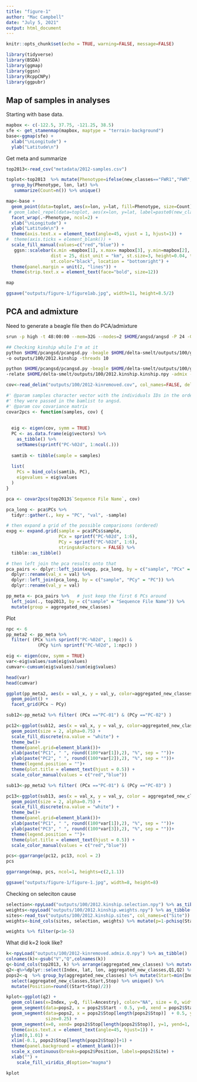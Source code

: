 ```yaml
---
title: "figure-1"
author: "Mac Campbell"
date: "July 5, 2021"
output: html_document
---
```


```r
knitr::opts_chunk$set(echo = TRUE, warning=FALSE, message=FALSE)
```

```r
library(tidyverse)
library(BSDA)
library(ggmap)
library(ggsn)
library(RcppCNPy)
library(ggpubr)
```

## Map of samples in analyses

Starting with base data.

```r
mapbox <- c(-122.5, 37.75, -121.25, 38.5)
sfe <- get_stamenmap(mapbox, maptype = "terrain-background")
base<-ggmap(sfe) + 
  xlab("\nLongitude") +
  ylab("Latitude\n")
```

Get meta and summarize
```r
top2013<-read_csv("metadata/2012-samples.csv")

toplot<-top2013  %>% mutate(Phenotype=ifelse(new_classes=="FWR1","FWR","MIG")) %>%
  group_by(Phenotype, lon, lat) %>%
   summarize(Count=n()) %>% unique()
```

```r
map<-base +
  geom_point(data=toplot, aes(x=lon, y=lat, fill=Phenotype, size=Count), alpha=0.75, pch=21) +
 # geom_label_repel(data=toplot, aes(x=lon, y=lat, label=paste0(new_classes, "-", Count))) +
  facet_wrap(.~Phenotype, ncol=2) +
  xlab("\nLongitude") +
  ylab("Latitude\n") +
  theme(axis.text.x = element_text(angle=45, vjust = 1, hjust=1)) +
#  theme(axis.ticks = element_blank()) +
  scale_fill_manual(values=c("red","blue")) +
   ggsn::scalebar(x.min =mapbox[1], x.max= mapbox[3], y.min=mapbox[2], y.max=mapbox[4],
                 dist = 25, dist_unit = "km", st.size=3, height=0.04, transform=TRUE, model = 'WGS84',
                 st.color="black", location = "bottomright") +
  theme(panel.margin = unit(2, "lines")) +
  theme(strip.text.x = element_text(face="bold", size=12)) 

map

ggsave("outputs/figure-1/figure1ab.jpg", width=11, height=8.5/2)
```


## PCA and admixture

Need to generate a beagle file then do PCA/admixture

```sh
srun -p high -t 48:00:00 --mem=32G --nodes=2 $HOME/angsd/angsd -P 24 -GL 1 -out $HOME/delta-smelt/outputs/100/genolike -nThreads 10 -doGlf 2 -doMajorMinor 1 -SNP_pval 1e-6 -doMaf 1  -bam $HOME/delta-smelt/bamlists/2012.bamlist -minInd 109 -minMapQ 20 -minQ 20 > outputs/100/beagle.out 2> outputs/100/beagle.err &

## Checking kinship while I'm at it
python $HOME/pcangsd/pcangsd.py -beagle $HOME/delta-smelt/outputs/100/genolike.beagle.gz -kinship -selection -sites_save -snp_weights \
-o outputs/100/2012.kinship -threads 10

python $HOME/pcangsd/pcangsd.py -beagle $HOME/delta-smelt/outputs/100/genolike.beagle.gz \
-relate $HOME/delta-smelt/outputs/100/2012.kinship.kinship.npy -admix -o outputs/100/2012-kinremoved -threads 10

```


```r
cov<-read_delim("outputs/100/2012-kinremoved.cov", col_names=FALSE, delim=" ") %>% as.matrix()
```

```r
#' @param samples character vector with the individuals IDs in the order in which
#' they were passed in the bamlist to angsd.
#' @param cov covariance matrix
covar2pcs <- function(samples, cov) {
  
  
  eig <- eigen(cov, symm = TRUE)
  PC <- as.data.frame(eig$vectors) %>%
    as_tibble() %>%
    setNames(sprintf("PC-%02d", 1:ncol(.)))
  
  samtib <- tibble(sample = samples)
  
  list(
    PCs = bind_cols(samtib, PC),
    eigevalues = eig$values
  )
}
```

```r
pca <- covar2pcs(top2013$`Sequence File Name`, cov)

pca_long <- pca$PCs %>%
  tidyr::gather(., key = "PC", "val", -sample)

# then expand a grid of the possible comparisons (ordered)
expg <- expand.grid(sample = pca$PCs$sample,
                    PCx = sprintf("PC-%02d", 1:6),
                    PCy = sprintf("PC-%02d", 1:6),
                    stringsAsFactors = FALSE) %>%
  tibble::as_tibble()

# then left join the pca results onto that
pca_pairs <- dplyr::left_join(expg, pca_long, by = c("sample", "PCx" = "PC")) %>%
  dplyr::rename(val_x = val) %>%
  dplyr::left_join(pca_long, by = c("sample", "PCy" = "PC")) %>%
  dplyr::rename(val_y = val)

pp_meta <- pca_pairs %>%   # just keep the first 6 PCs around
  left_join(., top2013, by = c("sample" = "Sequence File Name")) %>%
  mutate(group = aggregated_new_classes) 
```

Plot    

```r
npc <- 6
pp_meta2 <- pp_meta %>%
  filter( (PCx %in% sprintf("PC-%02d", 1:npc)) & 
            (PCy %in% sprintf("PC-%02d", 1:npc)) )

eig <- eigen(cov, symm = TRUE)
var<-eig$values/sum(eig$values)
cumvar<-cumsum(eig$values)/sum(eig$values)

head(var)
head(cumvar)
```

```r
ggplot(pp_meta2, aes(x = val_x, y = val_y, color=aggregated_new_classes)) +
  geom_point() +
  facet_grid(PCx ~ PCy)
```

```r
sub12<-pp_meta2 %>% filter( (PCx =="PC-01") & (PCy =="PC-02") )

pc12<-ggplot(sub12, aes(x = val_x, y = val_y, color=aggregated_new_classes))+
  geom_point(size = 2, alpha=0.75) +
  scale_fill_discrete(na.value = "white") + 
  theme_bw()+
  theme(panel.grid=element_blank())+
  xlab(paste("PC1", " ", round((100*var[1]),2), "%", sep = ""))+
  ylab(paste("PC2", " ", round((100*var[2]),2), "%", sep = ""))+
  theme(legend.position = "")+
  theme(plot.title = element_text(hjust = 0.5)) +
  scale_color_manual(values = c("red","blue")) 

sub13<-pp_meta2 %>% filter( (PCx =="PC-01") & (PCy =="PC-03") )

pc13<-ggplot(sub13, aes(x = val_x, y = val_y, color = aggregated_new_classes)) +
  geom_point(size = 2, alpha=0.75) +
  scale_fill_discrete(na.value = "white") + 
  theme_bw()+
  theme(panel.grid=element_blank())+
  xlab(paste("PC1", " ", round((100*var[1]),2), "%", sep = ""))+
  ylab(paste("PC3", " ", round((100*var[3]),2), "%", sep = ""))+
  theme(legend.position = "")+
  theme(plot.title = element_text(hjust = 0.5)) +
  scale_color_manual(values = c("red","blue")) 

pcs<-ggarrange(pc12, pc13, ncol = 2)
pcs
```

```r
ggarrange(map, pcs, ncol=1, heights=c(2,1.1))

ggsave("outputs/figure-1/figure-1.jpg", width=8, height=8)
```

Checking on seleciton cause

```r
selection<-npyLoad("outputs/100/2012.kinship.selection.npy") %>% as_tibble() %>% rename(Stat=V1)
weights<-npyLoad("outputs/100/2012.kinship.weights.npy") %>% as_tibble() %>% rename(Weight=V1)
sites<-read_tsv("outputs/100/2012.kinship.sites", col_names=c("Site"))
weights<-bind_cols(sites, selection, weights) %>% mutate(p=1-pchisq(Stat,1))
```
```r
weights %>% filter(p<1e-5)
```

What did k=2 look like?

```r
k<-npyLoad("outputs/100/2012-kinremoved.admix.Q.npy") %>% as_tibble()
colnames(k)<-gsub("V","Q",colnames(k))
q<-bind_cols(top2013, k) %>% arrange(aggregated_new_classes) %>% mutate(Index=1:n())
q2<-q%>%dplyr::select(Index, lat, lon, aggregated_new_classes,Q1,Q2) %>% gather(key=Ancestry, value=Q, 5:6)
pops2<-q  %>% group_by(aggregated_new_classes) %>% mutate(Start=min(Index), Stop=max(Index)) %>% 
  select(aggregated_new_classes,Start,Stop) %>% unique() %>% 
  mutate(Position=round((Start+Stop)/2))
```


```r
kplot<-ggplot(q2) +
  geom_col(aes(x=Index, y=Q, fill=Ancestry), color="NA", size = 0, width = 1)+
  geom_segment(data=pops2, x = pops2$Start - 0.5, y=0, xend = pops2$Start-0.5, yend=1, alpha=0.9, size=0.25) +
  geom_segment(data=pops2, x = pops2$Stop[length(pops2$Stop)]  + 0.5, y=0, xend= pops2$Stop[length(pops2$Stop)] + 0.5, yend=1,  alpha=0.9,
               size=0.25) +
  geom_segment(x=0, xend= pops2$Stop[length(pops2$Stop)], y=1, yend=1, alpha=0.9, size=0.25) +
  theme(axis.text.x = element_text(angle=45, hjust=1)) +
  ylim(0,1.01) +
  xlim(-0.1, pops2$Stop[length(pops2$Stop)]+1) +
  theme(panel.background = element_blank())+
  scale_x_continuous(breaks=pops2$Position, labels=pops2$Site) +
  xlab("") +
    scale_fill_viridis_d(option="magma")

kplot
```


